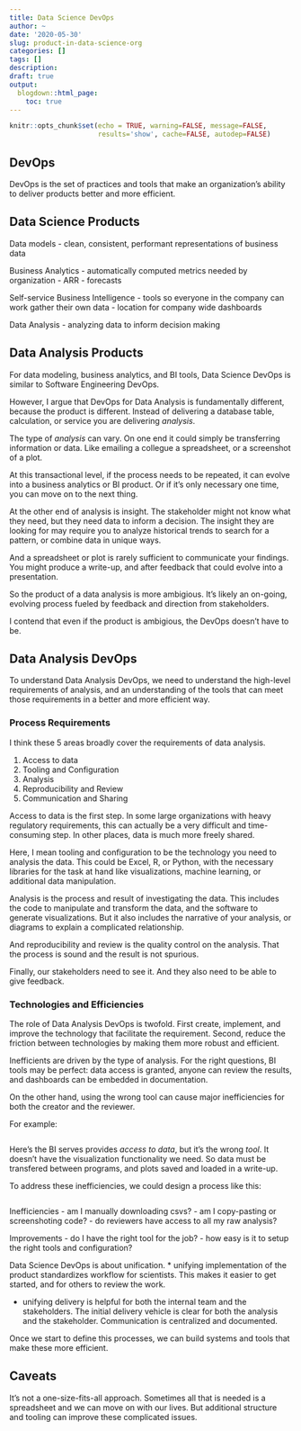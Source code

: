 ```yaml
---
title: Data Science DevOps
author: ~
date: '2020-05-30'
slug: product-in-data-science-org
categories: []
tags: []
description:
draft: true
output:
  blogdown::html_page:
    toc: true
---
```


```r
knitr::opts_chunk$set(echo = TRUE, warning=FALSE, message=FALSE,
                      results='show', cache=FALSE, autodep=FALSE)
```

## DevOps

DevOps is the set of practices and tools that make an organization's
ability to deliver products better and more efficient.


## Data Science Products

Data models
- clean, consistent, performant representations of business data

Business Analytics
- automatically computed metrics needed by organization
  - ARR
  - forecasts

Self-service Business Intelligence
- tools so everyone in the company can work gather their own data
- location for company wide dashboards

Data Analysis
- analyzing data to inform decision making

## Data Analysis Products

For data modeling, business analytics, and BI tools, Data Science DevOps
is similar to Software Engineering DevOps.

However, I argue that DevOps for Data Analysis is fundamentally different,
because the product is different. Instead of delivering a database table,
calculation, or service you are delivering *analysis*.

The type of *analysis* can vary. On one end it could simply be transferring
information or data. Like emailing a collegue a spreadsheet, or a screenshot
of a plot.

At this transactional level, if the process needs to be repeated, it can evolve
into a business analytics or BI product. Or if it's only necessary one time,
you can move on to the next thing.

At the other end of analysis is insight. The stakeholder might not know what
they need, but they need data to inform a decision. The insight they are looking
for may require you to analyze historical trends to search for a pattern,
or combine data in unique ways.

And a spreadsheet or plot is rarely sufficient to communicate your findings.
You might produce a write-up, and after feedback that could evolve into a
presentation.

So the product of a data analysis is more ambigious. It's likely an on-going,
evolving process fueled by feedback and direction from stakeholders.

I contend that even if the product is ambigious, the DevOps doesn't have to be.


## Data Analysis DevOps

To understand Data Analysis DevOps, we need to understand the high-level
requirements of analysis, and an understanding of the tools that can meet those
requirements in a better and more efficient way.

### Process Requirements

I think these 5 areas broadly cover the requirements of data analysis.

1. Access to data
2. Tooling and Configuration
4. Analysis
3. Reproducibility and Review
5. Communication and Sharing

Access to data is the first step. In some large organizations with heavy
regulatory requirements, this can actually be a very difficult and
time-consuming step. In other places, data is much more freely shared.

Here, I mean tooling and configuration to be the technology you need to analysis
the data. This could be Excel, R, or Python, with the necessary libraries
for the task at hand like visualizations, machine learning, or additional
data manipulation.

Analysis is the process and result of investigating the data. This includes
the code to manipulate and transform the data, and the software to generate
visualizations. But it also includes the narrative of your analysis, or
diagrams to explain a complicated relationship.

And reproducibility and review is the quality control on the analysis. That
the process is sound and the result is not spurious.

Finally, our stakeholders need to see it. And they also need to be able to give
feedback.

### Technologies and Efficiencies

The role of Data Analysis DevOps is twofold. First create, implement, and
improve the technology that facilitate the requirement.
Second, reduce the friction between technologies by making them more
robust and efficient.

Inefficients are driven by the type of analysis. For the right questions,
BI tools may be perfect: data access is granted, anyone can review the results,
and dashboards can be embedded in documentation.


On the other hand, using the wrong tool can cause major inefficiencies
for both the creator and the reviewer.

For example:

![]()

Here's the BI serves provides *access to data*, but it's the wrong *tool*.
It doesn't have the visualization functionality we need. So data must be
transfered between programs, and plots saved and loaded in a write-up.

To address these inefficiencies, we could design a process like this:

![]()

Inefficiencies
- am I manually downloading csvs?
- am I copy-pasting or screenshoting code?
- do reviewers have access to all my raw analysis?

Improvements
- do I have the right tool for the job?
- how easy is it to setup the right tools and configuration?







Data Science DevOps is about unification.
* unifying implementation of the product standardizes workflow for scientists.
  This makes it easier to get started, and for others to review the work.

* unifying delivery is helpful for both the internal team and the stakeholders.
  The initial delivery vehicle is clear for both the analysis and the
  stakeholder. Communication is centralized and documented.




Once we start to define this processes, we can build systems and tools
that make these more efficient.


## Caveats

It's not a one-size-fits-all approach. Sometimes all that is needed is a
spreadsheet and we can move on with our lives. But additional structure
and tooling can improve these complicated issues.

